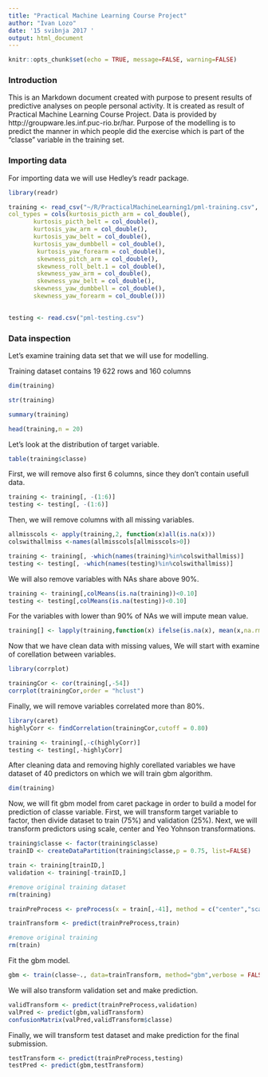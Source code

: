 ```yaml
---
title: "Practical Machine Learning Course Project"
author: "Ivan Lozo"
date: '15 svibnja 2017 '
output: html_document
---
```


```r
knitr::opts_chunk$set(echo = TRUE, message=FALSE, warning=FALSE)
```

### Introduction

This is an Markdown document created with purpose to present results of predictive analyses on people personal activity. It is  created as result of Practical Machine Learning Course Project.
Data is provided by http://groupware.les.inf.puc-rio.br/har.
Purpose of the modelling is to predict the manner in which people did the exercise which is part of the "classe" variable in the training set.

### Importing data

For importing data we will use Hedley's readr package.

```r
library(readr)

training <- read_csv("~/R/PracticalMachineLearning1/pml-training.csv", 
col_types = cols(kurtosis_picth_arm = col_double(), 
       kurtosis_picth_belt = col_double(), 
       kurtosis_yaw_arm = col_double(), 
       kurtosis_yaw_belt = col_double(), 
       kurtosis_yaw_dumbbell = col_double(), 
        kurtosis_yaw_forearm = col_double(), 
        skewness_pitch_arm = col_double(), 
        skewness_roll_belt.1 = col_double(), 
        skewness_yaw_arm = col_double(), 
        skewness_yaw_belt = col_double(),
       skewness_yaw_dumbbell = col_double(),
       skewness_yaw_forearm = col_double()))
        

testing <- read.csv("pml-testing.csv")
```

### Data inspection 

Let's examine training data set that we will use for modelling.

Training dataset contains 19 622 rows and 160 columns
```r
dim(training)
```

```r
str(training)
```

```r
summary(training)
```

```r

head(training,n = 20)
```
Let's look at the distribution of target variable.
```r
table(training$classe)
```


First, we will remove also first 6 columns, since they don't contain usefull data.

```r
training <- training[, -(1:6)]
testing <- testing[, -(1:6)]
```

Then, we will remove columns with all missing variables.

```r
allmisscols <- apply(training,2, function(x)all(is.na(x)))
colswithallmiss <-names(allmisscols[allmisscols>0])

training <- training[, -which(names(training)%in%colswithallmiss)]
testing <- testing[, -which(names(testing)%in%colswithallmiss)]
```

We will also remove variables with NAs share above 90%.
```r
training <- training[,colMeans(is.na(training))<0.10]
testing <- testing[,colMeans(is.na(testing))<0.10]

```

For the variables with lower than 90% of NAs we will impute mean value.

```r

training[] <- lapply(training,function(x) ifelse(is.na(x), mean(x,na.rm = T),x))
```

Now that we have clean data with missing values, We will start with examine of corellation between variables.

```r
library(corrplot)

trainingCor <- cor(training[,-54])
corrplot(trainingCor,order = "hclust")

```

Finally, we will remove variables correlated more than 80%.
```r
library(caret)
highlyCorr <- findCorrelation(trainingCor,cutoff = 0.80)

training <- training[,-c(highlyCorr)]
testing <- testing[,-highlyCorr]
```

After cleaning data and removing highly corellated variables we have dataset of 40 predictors on which we will train gbm algorithm.

```r
dim(training)
```


Now, we will fit gbm model from caret package in order to build a model for prediction of classe variable. First, we will transform target variable to factor, then divide dataset to train (75%) and validation (25%). Next, we will transform predictors using scale, center and Yeo Yohnson transformations.
```r
training$classe <- factor(training$classe)
trainID <- createDataPartition(training$classe,p = 0.75, list=FALSE)

train <- training[trainID,]
validation <- training[-trainID,]

#remove original training dataset
rm(training)

trainPreProcess <- preProcess(x = train[,-41], method = c("center","scale"))

trainTransform <- predict(trainPreProcess,train)

#remove original training
rm(train)


```
Fit the gbm model.
```r

gbm <- train(classe~., data=trainTransform, method="gbm",verbose = FALSE)
```


We will also transform validation set and make prediction.

```r
validTransform <- predict(trainPreProcess,validation)
valPred <- predict(gbm,validTransform)
confusionMatrix(valPred,validTransform$classe)
```


Finally, we will transform test dataset and make prediction for the final submission.

```r
testTransform <- predict(trainPreProcess,testing)
testPred <- predict(gbm,testTransform)

```




